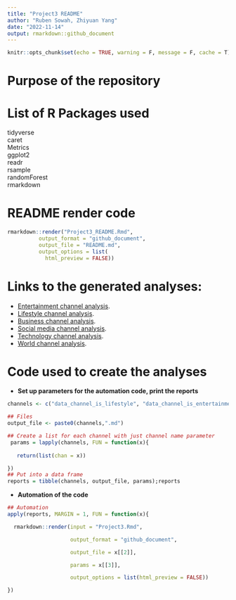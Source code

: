 ```yaml
---
title: "Project3 README"
author: "Ruben Sowah, Zhiyuan Yang"  
date: "2022-11-14"
output: rmarkdown::github_document
---
```


```r
knitr::opts_chunk$set(echo = TRUE, warning = F, message = F, cache = T)
```

# Purpose of the repository

# List of R Packages used 

tidyverse  
caret  
Metrics  
ggplot2  
readr  
rsample  
randomForest  
rmarkdown  



# README render code
```r
rmarkdown::render("Project3_README.Rmd", 
          output_format = "github_document",
          output_file = "README.md",
          output_options = list(
            html_preview = FALSE))
```

# Links to the generated analyses:   

* [Entertainment channel analysis](data_channel_is_entertainment.md).  
* [Lifestyle channel analysis](data_channel_is_lifestyle.md). 
* [Business channel analysis](data_channel_is_bus.md). 
* [Social media channel analysis](data_channel_is_socmed.md). 
* [Technology channel analysis](data_channel_is_tech.md). 
* [World channel analysis](data_channel_is_world.md). 


# Code used to create the analyses

  * __Set up parameters for the automation code, print the reports__
```r
channels <- c("data_channel_is_lifestyle", "data_channel_is_entertainment", "data_channel_is_bus", "data_channel_is_socmed", "data_channel_is_tech", "data_channel_is_world")

## Files
output_file <- paste0(channels,".md")

## Create a list for each channel with just channel name parameter
 params = lapply(channels, FUN = function(x){
 
   return(list(chan = x))

})
## Put into a data frame
reports = tibble(channels, output_file, params);reports
```

  * __Automation of the code__
```r
## Automation
apply(reports, MARGIN = 1, FUN = function(x){

  rmarkdown::render(input = "Project3.Rmd",

                    output_format = "github_document",

                    output_file = x[[2]],

                    params = x[[3]],

                    output_options = list(html_preview = FALSE))

})
```


  